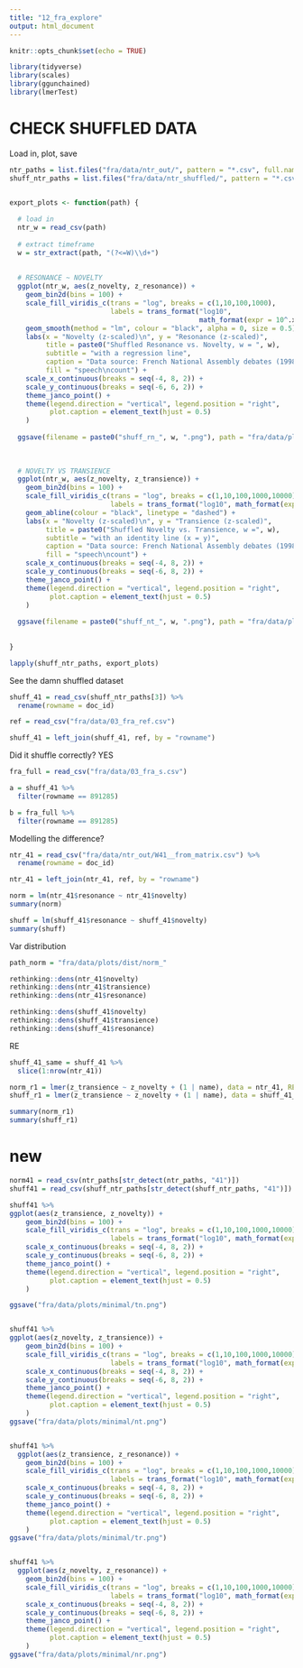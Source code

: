```yaml
---
title: "12_fra_explore"
output: html_document
---
```


```r
knitr::opts_chunk$set(echo = TRUE)

library(tidyverse)
library(scales)
library(ggunchained)
library(lmerTest)
```

# CHECK SHUFFLED DATA
Load in, plot, save
```r
ntr_paths = list.files("fra/data/ntr_out/", pattern = "*.csv", full.names = T)
shuff_ntr_paths = list.files("fra/data/ntr_shuffled/", pattern = "*.csv", full.names = T)


export_plots <- function(path) {
  
  # load in
  ntr_w = read_csv(path)
  
  # extract timeframe
  w = str_extract(path, "(?<=W)\\d+")
  
  
  # RESONANCE ~ NOVELTY
  ggplot(ntr_w, aes(z_novelty, z_resonance)) +
    geom_bin2d(bins = 100) +
    scale_fill_viridis_c(trans = "log", breaks = c(1,10,100,1000),
                         labels = trans_format("log10", 
                                               math_format(expr = 10^.x, format = force))) +
    geom_smooth(method = "lm", colour = "black", alpha = 0, size = 0.5) +
    labs(x = "Novelty (z-scaled)\n", y = "Resonance (z-scaled)", 
         title = paste0("Shuffled Resonance vs. Novelty, w = ", w),
         subtitle = "with a regression line",
         caption = "Data source: French National Assembly debates (1998-2019)",
         fill = "speech\ncount") +
    scale_x_continuous(breaks = seq(-4, 8, 2)) +
    scale_y_continuous(breaks = seq(-6, 6, 2)) +
    theme_janco_point() +
    theme(legend.direction = "vertical", legend.position = "right",
          plot.caption = element_text(hjust = 0.5)
    )
  
  ggsave(filename = paste0("shuff_rn_", w, ".png"), path = "fra/data/plots/shuffled/")
  
  
  
  # NOVELTY VS TRANSIENCE
  ggplot(ntr_w, aes(z_novelty, z_transience)) +
    geom_bin2d(bins = 100) +
    scale_fill_viridis_c(trans = "log", breaks = c(1,10,100,1000,10000),
                         labels = trans_format("log10", math_format(expr = 10^.x, format = force))) +
    geom_abline(colour = "black", linetype = "dashed") +
    labs(x = "Novelty (z-scaled)\n", y = "Transience (z-scaled)", 
         title = paste0("Shuffled Novelty vs. Transience, w =", w),
         subtitle = "with an identity line (x = y)",
         caption = "Data source: French National Assembly debates (1998-2019)",
         fill = "speech\ncount") +
    scale_x_continuous(breaks = seq(-4, 8, 2)) +
    scale_y_continuous(breaks = seq(-6, 8, 2)) +
    theme_janco_point() +
    theme(legend.direction = "vertical", legend.position = "right",
          plot.caption = element_text(hjust = 0.5)
    )
  
  ggsave(filename = paste0("shuff_nt_", w, ".png"), path = "fra/data/plots/shuffled/")
  
  
}

lapply(shuff_ntr_paths, export_plots)
```

See the damn shuffled dataset
```r
shuff_41 = read_csv(shuff_ntr_paths[3]) %>%
  rename(rowname = doc_id)

ref = read_csv("fra/data/03_fra_ref.csv")

shuff_41 = left_join(shuff_41, ref, by = "rowname")
```

Did it shuffle correctly?
YES
```r
fra_full = read_csv("fra/data/03_fra_s.csv")

a = shuff_41 %>%
  filter(rowname == 891285)

b = fra_full %>%
  filter(rowname == 891285)
```

Modelling the difference?
```r
ntr_41 = read_csv("fra/data/ntr_out/W41__from_matrix.csv") %>%
  rename(rowname = doc_id)

ntr_41 = left_join(ntr_41, ref, by = "rowname")

norm = lm(ntr_41$resonance ~ ntr_41$novelty)
summary(norm)

shuff = lm(shuff_41$resonance ~ shuff_41$novelty)
summary(shuff)
```


Var distribution
```r
path_norm = "fra/data/plots/dist/norm_"

rethinking::dens(ntr_41$novelty) 
rethinking::dens(ntr_41$transience)
rethinking::dens(ntr_41$resonance)

rethinking::dens(shuff_41$novelty)
rethinking::dens(shuff_41$transience)
rethinking::dens(shuff_41$resonance)
```


RE
```r
shuff_41_same = shuff_41 %>%
  slice(1:nrow(ntr_41))

norm_r1 = lmer(z_transience ~ z_novelty + (1 | name), data = ntr_41, REML = FALSE)
shuff_r1 = lmer(z_transience ~ z_novelty + (1 | name), data = shuff_41_same, REML = FALSE)

summary(norm_r1)
summary(shuff_r1)
```

# new
```r
norm41 = read_csv(ntr_paths[str_detect(ntr_paths, "41")])
shuff41 = read_csv(shuff_ntr_paths[str_detect(shuff_ntr_paths, "41")])
```

```r
shuff41 %>%
ggplot(aes(z_transience, z_novelty)) +
    geom_bin2d(bins = 100) +
    scale_fill_viridis_c(trans = "log", breaks = c(1,10,100,1000,10000),
                         labels = trans_format("log10", math_format(expr = 10^.x, format = force))) +
    scale_x_continuous(breaks = seq(-4, 8, 2)) +
    scale_y_continuous(breaks = seq(-6, 8, 2)) +
    theme_janco_point() +
    theme(legend.direction = "vertical", legend.position = "right",
          plot.caption = element_text(hjust = 0.5)
    )

ggsave("fra/data/plots/minimal/tn.png")


shuff41 %>%
ggplot(aes(z_novelty, z_transience)) +
    geom_bin2d(bins = 100) +
    scale_fill_viridis_c(trans = "log", breaks = c(1,10,100,1000,10000),
                         labels = trans_format("log10", math_format(expr = 10^.x, format = force))) +
    scale_x_continuous(breaks = seq(-4, 8, 2)) +
    scale_y_continuous(breaks = seq(-6, 8, 2)) +
    theme_janco_point() +
    theme(legend.direction = "vertical", legend.position = "right",
          plot.caption = element_text(hjust = 0.5)
    )
ggsave("fra/data/plots/minimal/nt.png")


shuff41 %>%
  ggplot(aes(z_transience, z_resonance)) +
    geom_bin2d(bins = 100) +
    scale_fill_viridis_c(trans = "log", breaks = c(1,10,100,1000,10000),
                         labels = trans_format("log10", math_format(expr = 10^.x, format = force))) +
    scale_x_continuous(breaks = seq(-4, 8, 2)) +
    scale_y_continuous(breaks = seq(-6, 8, 2)) +
    theme_janco_point() +
    theme(legend.direction = "vertical", legend.position = "right",
          plot.caption = element_text(hjust = 0.5)
    )
ggsave("fra/data/plots/minimal/tr.png")


shuff41 %>%
  ggplot(aes(z_novelty, z_resonance)) +
    geom_bin2d(bins = 100) +
    scale_fill_viridis_c(trans = "log", breaks = c(1,10,100,1000,10000),
                         labels = trans_format("log10", math_format(expr = 10^.x, format = force))) +
    scale_x_continuous(breaks = seq(-4, 8, 2)) +
    scale_y_continuous(breaks = seq(-6, 8, 2)) +
    theme_janco_point() +
    theme(legend.direction = "vertical", legend.position = "right",
          plot.caption = element_text(hjust = 0.5)
    )
ggsave("fra/data/plots/minimal/nr.png")
```

